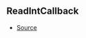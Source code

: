 ## ReadIntCallback

- [Source](https://github.com/Androz2091/discord-player/blob/cb6c009/packages/equalizer/src/equalizer/ChannelProcessor.ts#L3)